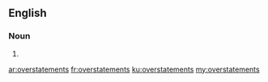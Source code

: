 ==English==

===Noun===
{{head|en|noun plural form}}

# {{plural of|overstatement|lang=en}}

[[ar:overstatements]]
[[fr:overstatements]]
[[ku:overstatements]]
[[my:overstatements]]